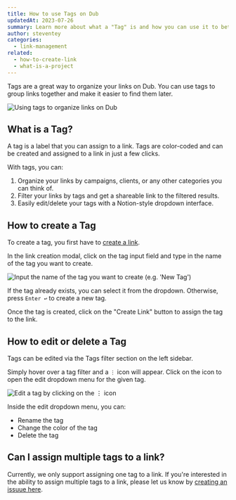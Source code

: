 ```yaml
---
title: How to use Tags on Dub
updatedAt: 2023-07-26
summary: Learn more about what a "Tag" is and how you can use it to better manage your links on Dub.
author: steventey
categories:
  - link-management
related:
  - how-to-create-link
  - what-is-a-project
---
```


Tags are a great way to organize your links on Dub. You can use tags to group links together and make it easier to find them later.

<Image
  alt="Using tags to organize links on Dub"
  src="https://d2vwwcvoksz7ty.cloudfront.net/changelog/new-tag-creation-flow.png"
  width={1824}
  height={995}
/>

## What is a Tag?

A tag is a label that you can assign to a link. Tags are color-coded and can be created and assigned to a link in just a few clicks.

With tags, you can:

1. Organize your links by campaigns, clients, or any other categories you can think of.
2. Filter your links by tags and get a shareable link to the filtered results.
3. Easily edit/delete your tags with a Notion-style dropdown interface.

## How to create a Tag

To create a tag, you first have to [create a link](how-to-create-link).

In the link creation modal, click on the tag input field and type in the name of the tag you want to create.

<Image
  alt="Input the name of the tag you want to create (e.g. 'New Tag')"
  src="https://d2vwwcvoksz7ty.cloudfront.net/help/tag-dropdown.png"
  width={1147}
  height={902}
/>

If the tag already exists, you can select it from the dropdown. Otherwise, press `Enter ↩` to create a new tag.

Once the tag is created, click on the "Create Link" button to assign the tag to the link.

## How to edit or delete a Tag

Tags can be edited via the Tags filter section on the left sidebar.

Simply hover over a tag filter and a `⋮` icon will appear. Click on the icon to open the edit dropdown menu for the given tag.

<Image
  alt="Edit a tag by clicking on the ⋮ icon"
  src="https://d2vwwcvoksz7ty.cloudfront.net/help/edit-tag-menu.png"
  width={845}
  height={614}
/>

Inside the edit dropdown menu, you can:

- Rename the tag
- Change the color of the tag
- Delete the tag

## Can I assign multiple tags to a link?

Currently, we only support assigning one tag to a link. If you're interested in the ability to assign multiple tags to a link, please let us know by [creating an issuue here](https://dub.sh/issues).
